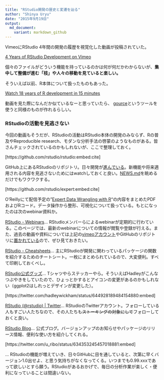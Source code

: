 ```yaml
---
title: "RStudio開発の歴史と変遷を辿る"
author: "Shinya Uryu"
date: "2015年9月19日"
output: 
  md_document:
    variant: markdown_github
---
```


VimeoにRStudio 4年間の開発の履歴を視覚化した動画が投稿されていた。

[4 Years of RStudio Development on Vimeo](https://vimeo.com/139362527)

個々のファイルがどういう機能を持っているのかは何が何だかわからないが、**集中して整備が進む「枝」や人々の移動を見ていると楽しい。**

そういえば以前、R本体について扱ったものもあった。

[Watch 18 years of R development in 15 minutes](http://blog.revolutionanalytics.com/2015/08/watch-18-years-of-r-development-in-15-minutes.html)

動画を見た際になんだか似ているなーと思っていたら、 [gource](https://code.google.com/p/gource/)というツールを使うと同様のものが作れるらしい。

### RStudioの活動を見逃さない

今回の動画もそうだが、RStudioの活動はRStudio本体の開発のみならず、Rの普及やReproducible research、モダンな分析手法の啓蒙のようなものがある。皆さんチェックされているのかもしれないが、ここで整理しておく。

[https://github.com/rstudio/rstudio:embed:cite]

GitHub上にあるRStudioのリポジトリ。日々開発が[進んでいる](https://github.com/rstudio/rstudio/releases)。新機能や将来適用される内容を見逃さないためにはwatchしておくと良い。[NEWS.md](https://github.com/rstudio/rstudio/blob/master/NEWS.md)を眺めるだけでもワクワクする。


[https://github.com/rstudio/expert:embed:cite]

O'Reillyにて配信予定の"[Expert Data Wrangling with R](http://shop.oreilly.com/product/0636920035992.do)"の内容をまとめたPDFおよびRコード。データ操作から整形、可視化について扱っている。もとになったのは次のwebinar資料か。

[RStudio - Webinars](https://www.rstudio.com/resources/webinars/)... RStudioメンバーらによるwebinarが定期的に行わている。このページでは、最新のwebinarについての情報が閲覧や登録が行える。また、過去の動画や資料については上記の[vimeoアカウント](https://vimeo.com/rstudioinc/videos)やGitHubのリポジトリに[置かれている](https://github.com/rstudio/webinars)ので、ぜひ見ておきたい。

[RStudio - Cheatsheets](https://www.rstudio.com/resources/cheatsheets/)... 主にRStudioが開発に関わっているパッケージの関数を紹介するためのチートシート。一枚にまとめられているので、大変便利。すべて印刷しておくべし。

[RStudio公式グッズ](https://www.rstudio.com/about/gear/)... Tシャツやらステッカーやら。そういえばHadleyがこんなつぶやきをしていたので、ひょっとかするとアイコンの変更があるのかもしれない（ggplot2はしれっとデザインが変更した）。



[https://twitter.com/hadleywickham/status/644928189484154880:embed]



[RStudio (@rstudio) | Twitter](https://twitter.com/rstudio)... RStudioのTwitterアカウント。フォローしている人もすごい人たちなので、その人たちも~~ストーキングの対象にして~~フォローしておくと良い。

[RStudio Blog](http://blog.rstudio.org/)... 公式ブログ。バージョンアップのお知らせやパッケージのリリース情報、便利な使い方を紹介してくれる。


[https://twitter.com/u_ribo/status/634353245457018881:embed]



... RStudioの機能が増えていき、日々GitHubに目を通していると、次第に早くバージョン1.0出せよ、と思う気持ちがなくなってくる。いつまでも0.99.xxxであって欲しいとすら願う。<span class="hlt_bf">RStudioがあるおかげで、毎日の分析作業が楽しく・便利になっていることは間違いない。</span>
